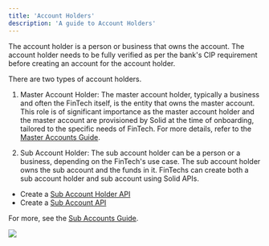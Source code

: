 ```yaml
---
title: 'Account Holders'
description: 'A guide to Account Holders'
---
```

The account holder is a person or business that owns the account. The account holder needs to be fully verified as per the bank's CIP requirement before creating an account for the account holder. 

There are two types of account holders.
1. Master Account Holder: The master account holder, typically a business and often the FinTech itself, is the entity that owns the master account. This role is of significant importance as the master account holder and the master account are provisioned by Solid at the time of onboarding, tailored to the specific needs of FinTech. For more details, refer to the [Master Accounts Guide](/accounts/master-accounts).

2. Sub Account Holder: The sub account holder can be a person or a business, depending on the FinTech's use case. The sub account holder owns the sub account and the funds in it. FinTechs can create both a sub account holder and sub account using Solid APIs. 
- Create a [Sub Account Holder API](/v2/api-reference/sub-account-holders/create-a-sub-account-holder)
- Create a [Sub Account API](/v2/api-reference/sub-accounts/create-a-sub-account)

For more, see the [Sub Accounts Guide](/accounts/sub-accounts).

<Frame caption="Account Holder hierarchy" type="glass">
  <img src="https://uploads-ssl.webflow.com/66633a8deaa98cd86b9f0eb3/666fa71d0777c07804eb0307_account-holder.png" />
</Frame>